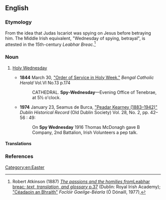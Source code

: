 ==English==

===Etymology===
From the idea that Judas Iscariot was spying on Jesus before betraying him. The Middle Irish equivalent, {{t|mga|Cédain in braith}} "Wednesday of spying, betrayal", is attested in the 15th-century ''Leabhar Breac''.<ref>Robert Atkinson (1887) [https://archive.org/stream/passionshomiliesf00atki#page/37 ''The passions and the homilies from ''Leabhar breac''; text, translation, and glossary'' p.37] (Dublin: Royal Irish Academy); [http://www.teanglann.ie/en/fgb/Céadaoin_an_Bhraith "Céadaoin an Bhraith"] '' Foclóir Gaeilge-Béarla'' (Ó Dónaill, 1977),</ref>

===Noun===
{{en-noun|head=[[spy|Spy]] [[Wednesday]]}}

# {{lb|en|Ireland|Catholicism}} [[Holy Wednesday]]
#*'''1844''' March 30, [https://books.google.ie/books?id=jO4fwMixQRwC&pg=PA174 "Order of Service in Holy Week."] ''Bengal Catholic Herald'' Vol.VI No.13 p.174
#*:CATHEDRAL. '''Spy-Wednesday'''—Evening Office of Tenebrae, at 5½ o'clock. 
#*'''1974''' January 23, Seamus de Burca, [http://www.jstor.org/stable/30105497?seq=8#page_scan_tab_contents "Peadar Kearney (1883–1942)"] ''Dublin Historical Record'' (Old Dublin Society) Vol. 28, No. 2, pp. 42–56 : 49:
#*: On '''Spy Wednesday''' 1916 Thomas McDonagh gave B Company, 2nd Battalion, Irish Volunteers a pep talk.

====Translations====
{{trans-see|Holy Wednesday}}

===References===
<references/>

[[Category:en:Easter]]
